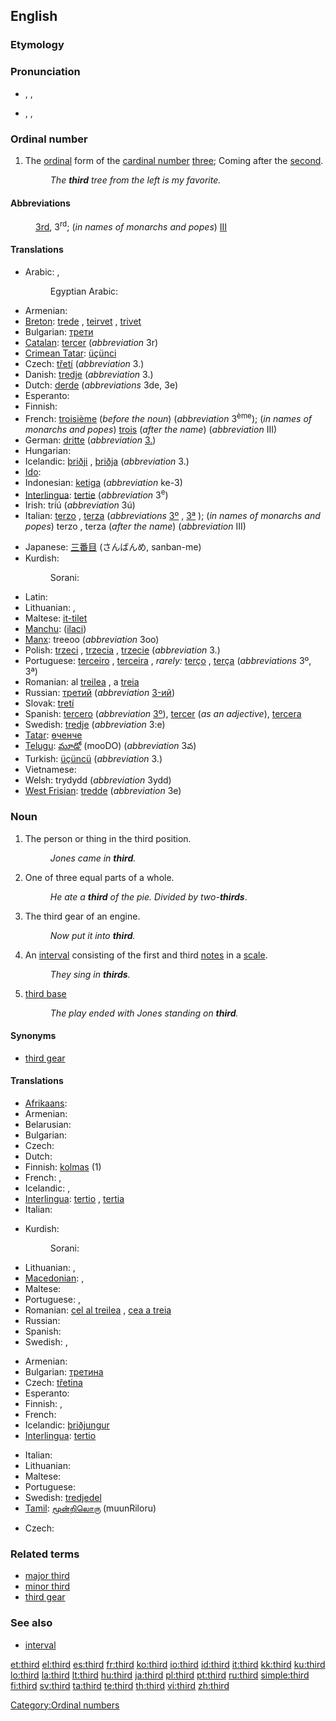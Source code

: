 {{wikipedia|dab=third}}
==English==
{{ordinalbox|en|2nd|3rd|4th|second|fourth|card=three}}

===Etymology===
{{etyl|ang}} {{term|þridda|lang=ang}}

===Pronunciation===
* {{a|UK}} {{enPR|thû(r)d}}, {{IPA|/θɜː(ɹ)d/}}, {{SAMPA|/T3:(r)d/}}
*: {{rhymes|ɜː(r)d}}
* {{a|US}} {{enPR|thûrd}}, {{IPA|/θɝd/}}, {{SAMPA|/T3`d/}}
*: {{audio|en-us-third.ogg|Audio (US)}}
*: {{rhymes|ɜː(r)d}}

===Ordinal number===
{{en-adj|-}}

# The [[ordinal number|ordinal]] form of the [[cardinal number]] [[three]]; Coming after the [[second]].
#: ''The '''third''' tree from the left is my favorite.''

====Abbreviations====
: [[3rd]], 3<sup>rd</sup>; (''in names of monarchs and popes'') [[III]]

====Translations====
{{trans-top|the ordinal form of the cardinal number three}}
* Arabic: {{t-|ar|ثالث|m|alt=ثالِث|tr=thaalith|sc=Arab}}, {{t|ar|ثالثة|f|alt=ثالِثة|tr=thaalitha(t)|sc=Arab}}
*: Egyptian Arabic: {{tø|arz|تالت|m|tr=taalit|sc=Arab|xs=Egyptian Arabic}}
* Armenian: {{t-|hy|երրորդ|tr=errord|sc=Armn|xs=Armenian}}
* [[Breton]]: [[trede]] {{m|f}}, [[teirvet]] {{f}}, [[trivet]] {{m}}
* Bulgarian: [[трети]] {{m}}
* [[Catalan]]: [[tercer]] (''abbreviation'' 3r)
* [[Crimean Tatar]]: [[üçünci]]
* Czech: [[třetí]] (''abbreviation'' 3.)
* Danish: [[tredje]] (''abbreviation'' 3.)
* Dutch: [[derde]] (''abbreviations'' 3de, 3e)
* Esperanto: {{t-|eo|tria|xs=Esperanto}}
* Finnish: {{t+|fi|kolmas}}
* French: [[troisième]] {{m|f}} (''before the noun'') (''abbreviation'' 3<sup>ème</sup>); (''in names of monarchs and popes'') [[trois]] {{m|f}} (''after the name'') (''abbreviation'' III)
* German: [[dritte]] (''abbreviation'' [[3.]])
* Hungarian: {{t+|hu|harmadik}}
* Icelandic: [[þriðji]] {{m}}, [[þriðja]] {{f|n}} (''abbreviation'' 3.)
* [[Ido]]: {{t+|io|triesma|xs=Ido}}
* Indonesian: [[ketiga]] (''abbreviation'' ke-3)
* [[Interlingua]]: [[tertie]] (''abbreviation'' 3<sup>e</sup>)
* Irish: tríú (''abbreviation'' 3ú)
* Italian: [[terzo]] {{m}}, [[terza]] {{f}} (''abbreviations'' [[3º]] {{m}}, [[3ª]] {{f}}); (''in names of monarchs and popes'') terzo {{m}}, terza {{f}} (''after the name'') (''abbreviation'' III)
{{trans-mid}}
* Japanese: [[三番目]] (さんばんめ, sanban-me)
* Kurdish:
*: Sorani: {{t|ku|سێیه‌م|tr=saeam|sc=ku-Arab}}
* Latin: {{t+|la|tertius}}
* Lithuanian: {{t+|lt|trečias|m|xs=Lithuanian}}, {{t+|lt|trečia|f|xs=Lithuanian}}
* Maltese: [[it-tilet]]
* [[Manchu]]: ([[ilaci]])
* [[Manx]]: treeoo (''abbreviation'' 3oo)
* Polish: [[trzeci]] {{m}}, [[trzecia]] {{f}}, [[trzecie]] {{n}} (''abbreviation'' 3.)
* Portuguese: [[terceiro]] {{m}}, [[terceira]] {{f}}, ''rarely:'' [[terço]] {{m}}, [[terça]] {{f}} (''abbreviations'' 3º, 3ª)
* Romanian: al [[treilea]] {{m}}, a [[treia]] {{f}}
* Russian: [[третий]] (''abbreviation'' [[3-ий]])
* Slovak: [[tretí]]
* Spanish: [[tercero]] {{m}} (''abbreviation'' [[3º]]), [[tercer]] {{m}} (''as an adjective''), [[tercera]] {{f}} 
* Swedish: [[tredje]] (''abbreviation'' 3:e)
* [[Tatar]]: [[өченче]]
* [[Telugu]]: [[మూడో]] (mooDO) (''abbreviation'' 3వ)
* Turkish: [[üçüncü]] (''abbreviation'' 3.)
* Vietnamese: {{t+|vi|thứ ba|xs=Vietnamese}}
* Welsh: trydydd (''abbreviation'' 3ydd)
* [[West Frisian]]: [[tredde]] (''abbreviation'' 3e)
{{trans-bottom}}

===Noun===
{{en-noun|s|-}}

# The person or thing in the third position.
#: ''Jones came in '''third'''.''
# One of three equal parts of a whole.
#: ''He ate a '''third''' of the pie. Divided by two-'''thirds'''''.
# {{uncountable}} The third gear of an engine.
#: ''Now put it into '''third'''.''
# {{music}} An [[interval]] consisting of the first and third [[notes]] in a [[scale]].
#: ''They sing in '''thirds'''.''
# {{baseball}} [[third base]]
#: ''The play ended with Jones standing on '''third'''.''

====Synonyms====
* {{sense|gear}} [[third gear]]

====Translations====

{{trans-top|person or thing in the third position}}
* [[Afrikaans]]: {{t|af|derde }}
* Armenian: {{t-|hy|երրորդ|tr=errord|sc=Armn|xs=Armenian}}
* Belarusian: {{t|be|трэці|sc=Cyrl}}
* Bulgarian: {{t|bg|трети|sc=Cyrl}}
* Czech: {{t-|cs|třetí osoba|f}}
* Dutch: {{t|nl|derde }}
* Finnish: [[kolmas]] (1)
* French: {{t+|fr|troisième|m|f}},  {{t+|fr|tiers|m}}
* Icelandic: {{t-|is|þriðji|m}}, {{t-|is|þriðja|f|n}}
* [[Interlingua]]: [[tertio]] {{m}}, [[tertia]] {{f}}
* Italian: {{t+|it|terzo|m|f}}
{{trans-mid}}
* Kurdish:
*: Sorani: {{t|ku|سێیه‌م|tr=saeam|sc=ku-Arab}}
* Lithuanian: {{t+|lt|trečias|m|xs=Lithuanian}}, {{t+|lt|trečia|f|xs=Lithuanian}}
* [[Macedonian]]: {{t|mk|трет|sc=Cyrl}},  {{t|mk|трети|sc=Cyrl}}
* Maltese: {{t-|mt|terza|m|f|xs=Maltese}}
* Portuguese: {{t+|pt|terceiro|m}}, {{t+|pt|terceira|f}}
* Romanian: [[cel al treilea]] {{m}}, [[cea a treia]] {{f}}
* Russian: {{t|ru|третий|sc=Cyrl}}
* Spanish: {{t|es|tercero}}
* Swedish: {{t+|sv|tredje}},  {{t+|sv|trea|c}}
{{trans-bottom}}

{{trans-top|one of three equal parts of a whole}}
* Armenian: {{t-|hy|երրորդ|tr=errord|sc=Armn|xs=Armenian}}
* Bulgarian: [[третина]] {{f}}
* Czech: [[třetina]] {{f}}
* Esperanto: {{t-|eo|triono|xs=Esperanto}}
* Finnish: {{t-|fi|kolmannes}}, {{t-|fi|kolmasosa}}
* French: {{t+|fr|tiers|m}}
* Icelandic: [[þriðjungur]] {{m}}
* [[Interlingua]]: [[tertio]]
{{trans-mid}}
* Italian: {{t+|it|terzo|m}}
* Lithuanian: {{t+|lt|trečdalis|m|xs=Lithuanian}}
* Maltese: {{t-|mt|terz|xs=Maltese}}
* Portuguese: {{t+|pt|terço|m}}
* Swedish: [[tredjedel]]
* [[Tamil]]: [[மூன்றிலொரு]] (muunRiloru)
{{trans-bottom}}

{{trans-see|third gear}}

{{trans-top|interval}}
* Czech: {{t-|cs|tercie|f}}
{{trans-mid}}
{{trans-bottom}}

===Related terms===
* [[major third]]
* [[minor third]]
* [[third gear]]
{{wikipedia|Third person}}

===See also===
* [[interval]]

[[Category:Ordinal numbers]]

[[et:third]]
[[el:third]]
[[es:third]]
[[fr:third]]
[[ko:third]]
[[io:third]]
[[id:third]]
[[it:third]]
[[kk:third]]
[[ku:third]]
[[lo:third]]
[[la:third]]
[[lt:third]]
[[hu:third]]
[[ja:third]]
[[pl:third]]
[[pt:third]]
[[ru:third]]
[[simple:third]]
[[fi:third]]
[[sv:third]]
[[ta:third]]
[[te:third]]
[[th:third]]
[[vi:third]]
[[zh:third]]